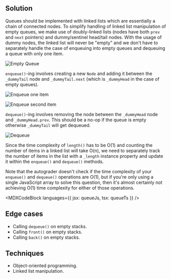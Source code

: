 

## Solution

Queues should be implemented with linked lists which are essentially a chain of connected nodes. To simplify handling of linked list manipulation of empty queues, we make use of doubly-linked lists (nodes have both `prev` and `next` pointers) and dummy/sentinel head/tail nodes. With the usage of dummy nodes, the linked list will never be "empty" and we don't have to separately handle the case of enqueuing into empty queues and dequeuing a queue with only one item.

![Empty Queue](/img/questions/queue/empty-queue.png)

`enqueue()`-ing involves creating a new `Node` and adding it between the `_dummyTail` node and `_dummyTail.next` (which is `_dummyHead` in the case of empty queues).

![Enqueue one item](/img/questions/queue/enqueue-a.png)

![Enqueue second item](/img/questions/queue/enqueue-b.png)

`dequeue()`-ing involves removing the node between the `_dummyHead` node and `_dummyHead.prev`. This should be a no-op if the queue is empty otherwise `_dummyTail` will get dequeued.

![Dequeue](/img/questions/queue/dequeue.png)

Since the time complexity of `length()` has to be O(1) and counting the number of items in a linked list will take O(n), we need to separately track the number of items in the list with a `_length` instance property and update it within the `enqueue()` and `dequeue()` methods.

Note that the autograder doesn't check if the time complexity of your `enqueue()` and `dequeue()` operations are O(1), but if you're only using a single JavaScript array to solve this question, then it's almost certainly not achieving O(1) time complexity for either of those operations.

<MDXCodeBlock languages={{ jsx: queueJs, tsx: queueTs }} />

## Edge cases

- Calling `dequeue()` on empty stacks.
- Calling `front()` on empty stacks.
- Calling `back()` on empty stacks.

## Techniques

- Object-oriented programming.
- Linked list manipulation.
